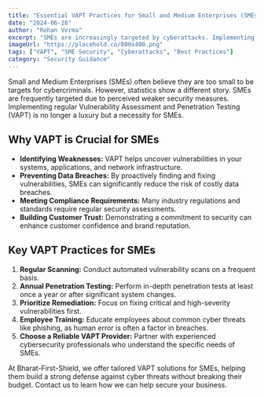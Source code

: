 ```yaml
---
title: "Essential VAPT Practices for Small and Medium Enterprises (SMEs)"
date: "2024-06-28"
author: "Rohan Verma"
excerpt: "SMEs are increasingly targeted by cyberattacks. Implementing robust Vulnerability Assessment and Penetration Testing (VAPT) practices is crucial for their defense..."
imageUrl: "https://placehold.co/800x400.png"
tags: ["VAPT", "SME Security", "Cyberattacks", "Best Practices"]
category: "Security Guidance"
---
```


Small and Medium Enterprises (SMEs) often believe they are too small to be targets for cybercriminals. However, statistics show a different story. SMEs are frequently targeted due to perceived weaker security measures. Implementing regular Vulnerability Assessment and Penetration Testing (VAPT) is no longer a luxury but a necessity for SMEs.

## Why VAPT is Crucial for SMEs

- **Identifying Weaknesses:** VAPT helps uncover vulnerabilities in your systems, applications, and network infrastructure.
- **Preventing Data Breaches:** By proactively finding and fixing vulnerabilities, SMEs can significantly reduce the risk of costly data breaches.
- **Meeting Compliance Requirements:** Many industry regulations and standards require regular security assessments.
- **Building Customer Trust:** Demonstrating a commitment to security can enhance customer confidence and brand reputation.

## Key VAPT Practices for SMEs

1.  **Regular Scanning:** Conduct automated vulnerability scans on a frequent basis.
2.  **Annual Penetration Testing:** Perform in-depth penetration tests at least once a year or after significant system changes.
3.  **Prioritize Remediation:** Focus on fixing critical and high-severity vulnerabilities first.
4.  **Employee Training:** Educate employees about common cyber threats like phishing, as human error is often a factor in breaches.
5.  **Choose a Reliable VAPT Provider:** Partner with experienced cybersecurity professionals who understand the specific needs of SMEs.

At Bharat-First-Shield, we offer tailored VAPT solutions for SMEs, helping them build a strong defense against cyber threats without breaking their budget. Contact us to learn how we can help secure your business.
